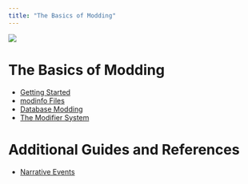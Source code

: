 ```yaml
---
title: "The Basics of Modding"
---
```


![](/civ7-official/modding/guides/images/banner.png)

# The Basics of Modding

 * [Getting Started](/official/guides/getting-started)
 * [modinfo Files](/official/guides/modinfo-files)
 * [Database Modding](/official/guides/database-modding)
 * [The Modifier System](/official/guides/the-modifier-system)
# Additional Guides and References

* [Narrative Events](/official/guides/narrative-events)